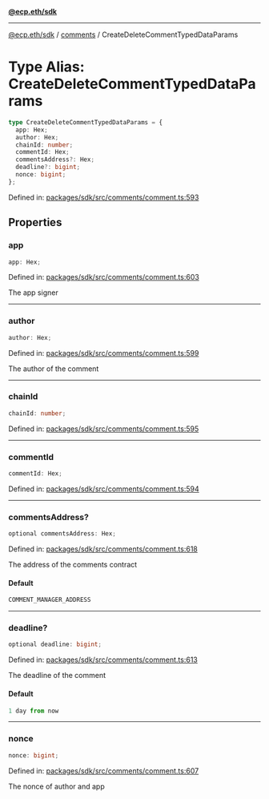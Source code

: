 [**@ecp.eth/sdk**](../../index.mdx)

***

[@ecp.eth/sdk](/sdk-reference/index.mdx) / [comments](/sdk-reference/comments/index.mdx) / CreateDeleteCommentTypedDataParams

# Type Alias: CreateDeleteCommentTypedDataParams

```ts
type CreateDeleteCommentTypedDataParams = {
  app: Hex;
  author: Hex;
  chainId: number;
  commentId: Hex;
  commentsAddress?: Hex;
  deadline?: bigint;
  nonce: bigint;
};
```

Defined in: [packages/sdk/src/comments/comment.ts:593](https://github.com/ecp-eth/comments-monorepo/blob/main/packages/sdk/src/comments/comment.ts#L593)

## Properties

### app

```ts
app: Hex;
```

Defined in: [packages/sdk/src/comments/comment.ts:603](https://github.com/ecp-eth/comments-monorepo/blob/main/packages/sdk/src/comments/comment.ts#L603)

The app signer

***

### author

```ts
author: Hex;
```

Defined in: [packages/sdk/src/comments/comment.ts:599](https://github.com/ecp-eth/comments-monorepo/blob/main/packages/sdk/src/comments/comment.ts#L599)

The author of the comment

***

### chainId

```ts
chainId: number;
```

Defined in: [packages/sdk/src/comments/comment.ts:595](https://github.com/ecp-eth/comments-monorepo/blob/main/packages/sdk/src/comments/comment.ts#L595)

***

### commentId

```ts
commentId: Hex;
```

Defined in: [packages/sdk/src/comments/comment.ts:594](https://github.com/ecp-eth/comments-monorepo/blob/main/packages/sdk/src/comments/comment.ts#L594)

***

### commentsAddress?

```ts
optional commentsAddress: Hex;
```

Defined in: [packages/sdk/src/comments/comment.ts:618](https://github.com/ecp-eth/comments-monorepo/blob/main/packages/sdk/src/comments/comment.ts#L618)

The address of the comments contract

#### Default

```ts
COMMENT_MANAGER_ADDRESS
```

***

### deadline?

```ts
optional deadline: bigint;
```

Defined in: [packages/sdk/src/comments/comment.ts:613](https://github.com/ecp-eth/comments-monorepo/blob/main/packages/sdk/src/comments/comment.ts#L613)

The deadline of the comment

#### Default

```ts
1 day from now
```

***

### nonce

```ts
nonce: bigint;
```

Defined in: [packages/sdk/src/comments/comment.ts:607](https://github.com/ecp-eth/comments-monorepo/blob/main/packages/sdk/src/comments/comment.ts#L607)

The nonce of author and app
